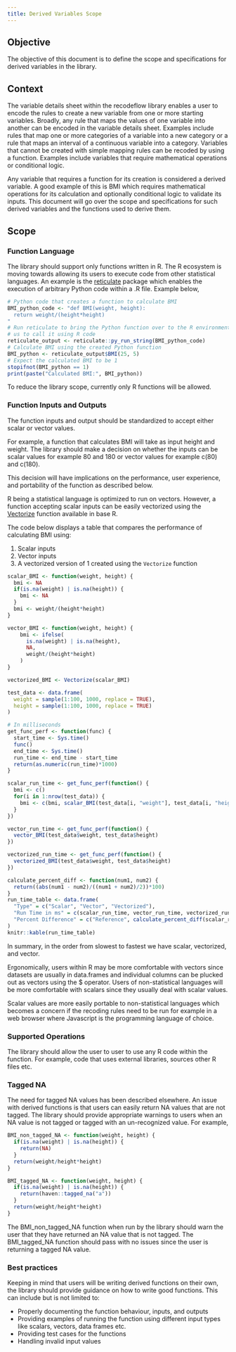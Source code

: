 ```yaml
---
title: Derived Variables Scope 
---
```


## Objective

The objective of this document is to define the scope and specifications for 
derived variables in the library.

## Context

The variable details sheet within the recodeflow library enables a user
to encode the rules to create a new variable from one or more starting variables.
Broadly, any rule that maps the values of one variable into another can be encoded in the variable details sheet. Examples include rules that 
map one or more categories of a variable into a new category or a rule that 
maps an interval of a continuous variable into a category. Variables that cannot be created with simple mapping rules can be recoded by using a 
function. Examples include variables that require mathematical operations  
or conditional logic.

Any variable that requires a function for its creation is considered a derived variable. A good example of this is BMI which requires mathematical operations
for its calculation and optionally conditional logic to validate its inputs. This document will go over the scope and specifications
for such derived variables and the functions used to derive them.

## Scope

### Function Language

The library should support only functions written in R. The R ecosystem is moving 
towards allowing its users to execute code from other statistical languages. An 
example is the [reticulate](https://rstudio.github.io/reticulate/index.html)
package which enables the execution of arbitrary 
Python code within a .R file. Example below,

```r
# Python code that creates a function to calculate BMI
BMI_python_code <- "def BMI(weight, height): 
  return weight/(height*height)
" 
# Run reticulate to bring the Python function over to the R environment enabling
# us to call it using R code
reticulate_output <- reticulate::py_run_string(BMI_python_code)
# Calculate BMI using the created Python function
BMI_python <- reticulate_output$BMI(25, 5)
# Expect the calculated BMI to be 1
stopifnot(BMI_python == 1)
print(paste("Calculated BMI:", BMI_python))
```

To reduce the library scope, currently only R functions will be allowed.

### Function Inputs and Outputs

The function inputs and output should be standardized to accept either scalar
or vector values.

For example, a function that calculates BMI will take as input height and 
weight. The library should make a decision on whether the inputs can be scalar values
for example 80 and 180 or vector values for example c(80) and c(180).

This decision will have implications on the performance, user experience, 
and portability of the function as described below.

R being a statistical language is optimized to run on vectors. However, a function 
accepting scalar inputs can be easily vectorized using the
[Vectorize](https://stat.ethz.ch/R-manual/R-devel/library/base/html/Vectorize.html)
function available in base R.

The code below displays a table that compares the performance of calculating BMI 
using:

1. Scalar inputs 
2. Vector inputs 
3. A vectorized version of 1 created using the `Vectorize` function 

```r
scalar_BMI <- function(weight, height) {
  bmi <- NA
  if(is.na(weight) | is.na(height)) {
    bmi <- NA
  }
  bmi <- weight/(height*height)
}

vector_BMI <- function(weight, height) {
    bmi <- ifelse(
      is.na(weight) | is.na(height),
      NA,
      weight/(height*height)
    )
}

vectorized_BMI <- Vectorize(scalar_BMI)

test_data <- data.frame(
  weight = sample(1:100, 1000, replace = TRUE),
  height = sample(1:100, 1000, replace = TRUE)
)

# In milliseconds
get_func_perf <- function(func) {
  start_time <- Sys.time()
  func()
  end_time <- Sys.time()
  run_time <- end_time - start_time
  return(as.numeric(run_time)*1000)
}

scalar_run_time <- get_func_perf(function() {
  bmi <- c()
  for(i in 1:nrow(test_data)) {
    bmi <- c(bmi, scalar_BMI(test_data[i, "weight"], test_data[i, "height"]))
  }
})

vector_run_time <- get_func_perf(function() {
  vector_BMI(test_data$weight, test_data$height)
})

vectorized_run_time <- get_func_perf(function() {
  vectorized_BMI(test_data$weight, test_data$height)
})

calculate_percent_diff <- function(num1, num2) {
  return((abs(num1 - num2)/((num1 + num2)/2))*100)
}
run_time_table <- data.frame(
  "Type" = c("Scalar", "Vector", "Vectorized"),
  "Run Time in ms" = c(scalar_run_time, vector_run_time, vectorized_run_time),
  "Percent Difference" = c("Reference", calculate_percent_diff(scalar_run_time, vector_run_time), calculate_percent_diff(scalar_run_time, vectorized_run_time))
)
knitr::kable(run_time_table)
```

In summary, in the order from slowest to fastest we have scalar, vectorized, and 
vector.

Ergonomically, users within R may be more comfortable with vectors since datasets 
are usually in data.frames and individual columns can be plucked out as vectors 
using the $ operator. Users of non-statistical languages will be more comfortable 
with scalars since they usually deal with scalar values.

Scalar values are more easily portable to non-statistical languages which 
becomes a concern if the recoding rules need to be run for example in a web 
browser where Javascript is the programming language of choice.

### Supported Operations

The library should allow the user to user to use any R code within the function.
For example, code that uses external libraries, sources other R files etc.

### Tagged NA

The need for tagged NA values has been described elsewhere. An issue with derived 
functions is that users can easily return NA values that are not tagged. The
library should provide appropriate warnings 
to users when an NA value is not tagged or tagged with an un-recognized value. For
example,

```r
BMI_non_tagged_NA <- function(weight, height) {
  if(is.na(weight) | is.na(height)) {
    return(NA)
  }
  return(weight/height*height)
}

BMI_tagged_NA <- function(weight, height) {
  if(is.na(weight) | is.na(height)) {
    return(haven::tagged_na("a"))
  }
  return(weight/height*height)
}
```

The BMI_non_tagged_NA function when run by the library should warn the user that they 
have returned an NA value that is not tagged. The BMI_tagged_NA function should 
pass with no issues since the user is returning a tagged NA value.

### Best practices

Keeping in mind that users will be writing derived functions on their own, 
the library should provide guidance on how to write good functions. This can include 
but is not limited to:

* Properly documenting the function behaviour, inputs, and outputs
* Providing examples of running the function using different input types like 
   scalars, vectors, data frames etc.
* Providing test cases for the functions
* Handling invalid input values


